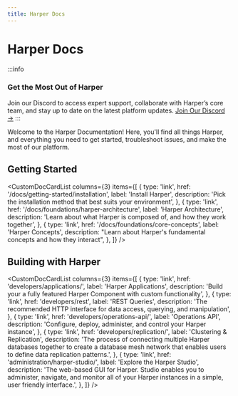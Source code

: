 ```yaml
---
title: Harper Docs
---
```



# Harper Docs

:::info

### Get the Most Out of Harper

Join our Discord to access expert support, collaborate with Harper’s core team, and stay up to date on the latest platform updates. [Join Our Discord →](https://discord.gg/VzZuaw3Xay)
:::

Welcome to the Harper Documentation! Here, you'll find all things Harper, and everything you need to get started, troubleshoot issues, and make the most of our platform.

## Getting Started

<CustomDocCardList
	columns={3}
	items={[
		{
			type: 'link',
			href: '/docs/getting-started/installation',
			label: 'Install Harper',
			description: 'Pick the installation method that best suits your environment',
		},
		{
			type: 'link',
			href: '/docs/foundations/harper-architecture',
			label: 'Harper Architecture',
			description: 'Learn about what Harper is composed of, and how they work together',
		},
		{
			type: 'link',
			href: '/docs/foundations/core-concepts',
			label: 'Harper Concepts',
			description: "Learn about Harper's fundamental concepts and how they interact",
		},
	]}
/>

## Building with Harper

<CustomDocCardList
	columns={3}
	items={[
		{
			type: 'link',
			href: 'developers/applications/',
			label: 'Harper Applications',
			description: 'Build your a fully featured Harper Component with custom functionality',
		},
		{
			type: 'link',
			href: 'developers/rest',
			label: 'REST Queries',
			description: 'The recommended HTTP interface for data access, querying, and manipulation',
		},
		{
			type: 'link',
			href: 'developers/operations-api/',
			label: 'Operations API',
			description: 'Configure, deploy, administer, and control your Harper instance',
		},
		{
			type: 'link',
			href: 'developers/replication/',
			label: 'Clustering & Replication',
			description:
				'The process of connecting multiple Harper databases together to create a database mesh network that enables users to define data replication patterns.',
		},
		{
			type: 'link',
			href: 'administration/harper-studio/',
			label: 'Explore the Harper Studio',
			description:
				'The web-based GUI for Harper. Studio enables you to administer, navigate, and monitor all of your Harper instances in a simple, user friendly interface.',
		},
	]}
/>
